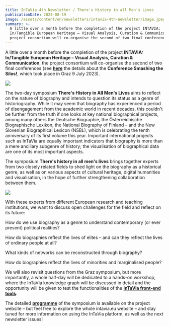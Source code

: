 ```yaml
---
title: InTaVia 4th Newsletter / There's History in all Men's Lives
publicationDate: 2024-08-19
image: /assets/content/en/newsletters/intavia-4th-newsletter/image.jpeg
summary: >-
  A little over a month before the completion of the project INTAVIA:
  In/Tangible European Heritage – Visual Analysis, Curation & Communication, the
  project consortium will co-organise the second of two final conferences .
---
```

A little over a month before the completion of the project **INTAVIA: In/Tangible European Heritage – Visual Analysis, Curation & Communication**, the project consortium will co-organise the second of two final conferences (see [**here**](https://intavia.eu/2023/05/30/smashing-the-silos-the-future-of-cultural-heritage-information-and-visualization-graz-july-9th/) the details about the **Conference Smashing the Silos!**, which took place in Graz 9 July 2023).

![](/assets/content/en/newsletters/intavia-4th-newsletter/333.jpg)

The two-day symposium **There's History in All Men's Lives** aims to reflect on the nature of biography and intends to question its status as a genre of historiography. While it may seem that biography has experienced a period of disengagement from the academic world in recent decades, this couldn't be further from the truth if one looks at key national biographical projects, among many others the Deutsche Biographie, the Österreichische Biographische Lexikon, the National Biography of Finland – and the New Slovenian Biographical Lexicon (NSBL), which is celebrating the tenth anniversary of its first volume this year. Important international projects such as InTaVia are equally important indicators that biography is more than a mere ancillary subgenre of history; the visualisation of biographical data are one of its most important aspects.

The symposium **There's history in all men's lives** brings together experts from two closely related fields to shed light on the biography as a historical genre, as well as on various aspects of cultural heritage, digital humanities and visualisation, in the hope of further strengthening collaboration between them.

![](/assets/content/en/newsletters/intavia-4th-newsletter/444.jpeg)

With these experts from different European research and teaching institutions, we want to discuss open challenges for the field and reflect on its future:

How do we use biography as a genre to understand contemporary (or ever present) political realities?

How do biographies reflect the lives of elites – and can they reflect the lives of ordinary people at all?

What kinds of networks can be reconstructed through biography?

How do biographies reflect the lives of minorities and marginalised people?

We will also revisit questions from the Graz symposium, but more importantly, a whole half-day will be dedicated to a hands-on workshop, where the InTaVia knowledge graph will be discussed in detail and the opportunity will be given to test the functionalities of the [**InTaVia front-end tools**](https://intavia.acdh-dev.oeaw.ac.at).

The detailed [**programme**](https://intavia.eu/there-is-history-in-all-mens-lives-ljubljana-september-25th-26th/) of the symposium is available on the project website – but feel free to explore the whole intavia.eu website – and stay tuned for more information on using the InTaVia platform, as well as the next newsletter issues!
